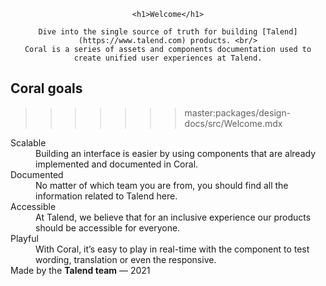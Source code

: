 

<Meta title="Welcome" />

<Welcome id="diveinto" />

<center>

    <h1>Welcome</h1>

    Dive into the single source of truth for building [Talend](https://www.talend.com) products. <br/>
    Coral is a series of assets and components documentation used to create unified user experiences at Talend.

</center>

<SearchBar />

## Coral goals

> > > > > > > master:packages/design-docs/src/Welcome.mdx

<Grid columns={2} as="dl">
	<div>
		<dt>Scalable</dt>
		<dd>
			Building an interface is easier by using components that are already implemented and
			documented in Coral.
		</dd>
	</div>
	<div>
		<dt>Documented</dt>
		<dd>
			No matter of which team you are from, you should find all the information related to Talend
			here.
		</dd>
	</div>
	<div>
		<dt>Accessible</dt>
		<dd>
			At Talend, we believe that for an inclusive experience our products should be accessible for
			everyone.
		</dd>
	</div>
	<div>
		<dt>Playful</dt>
		<dd>
			With Coral, it’s easy to play in real-time with the component to test wording, translation or
			even the responsive.
		</dd>
	</div>
</Grid>

<footer style={{ marginTop: '9rem' }}>
	Made by the <b>Talend team</b> — 2021
</footer>
